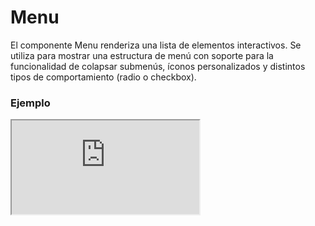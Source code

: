 # Menu

El componente Menu renderiza una lista de elementos interactivos. Se utiliza para mostrar una estructura de menú con soporte para la funcionalidad de colapsar submenús, íconos personalizados y distintos tipos de comportamiento (radio o checkbox).


### Ejemplo

<Iframe minHeightIframe="50vh" src="https://fenextjs-component-storybook.vercel.app/iframe.html?args=&id=header-menu--index&viewMode=story" />

### Importacion

Para importar el componente Menu, se puede hacer desde fenextjs

```tsx copy
import { Menu } from "fenextjs";
```

### Parametros

| Parametro | Tipo | Requerido | Default | Descripcion |
| --------- | ---- | --------- | ------- | ----------- |
| items | ItemMenuProps[] | no | [] | Lista de elementos del menú. Cada uno debe cumplir con la interfaz `ItemMenuProps`. |
| iconArrow | ReactNode | no | \<Arrow /\> | Ícono que se muestra para los elementos colapsables del menú. |
| typeCollapse | 'radio' \| 'checkbox' | no | undefined | Tipo de comportamiento para los elementos colapsables del menú, ya sea radio o checkbox. |
| className | string | no | '' | Clase CSS para personalizar el contenedor principal del menú. |
| defaultShowSubMenu | boolean | no | false | Determina si los submenús deben mostrarse por defecto. |

### Storybook

Para ver el storybook del componente lo puede hacer con este [link](https://fenextjs-component-storybook.vercel.app/?path=/story/header-menu--index)

### Usos

- Menú básico

```tsx copy
<Menu 
    items={[
        { label: 'Home', link: '/' }, 
        { label: 'About', link: '/about' }
    ]} 
/>
```

- Menú con ícono personalizado

```tsx copy
<Menu 
    iconArrow={<CustomIcon />} 
    items={[
        { label: 'Home', link: '/' }, 
        { label: 'Services', link: '/services' }
    ]} 
/>
```

- Menú con submenús desplegables

```tsx copy
<Menu 
    defaultShowSubMenu={true} 
    items={[
        { label: 'Home', link: '/', defaultActive: true }, 
        { label: 'Projects', link: '/projects' }
    ]} 
/>
```

